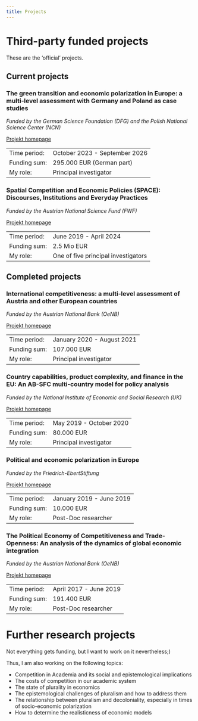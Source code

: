 ```yaml
---
title: Projects
---
```


# Third-party funded projects

These are the 'official' projects.

## Current projects

### The green transition and economic polarization in Europe: a multi-level assessment with Germany and Poland as case studies

*Funded by the German Science Foundation (DFG) and the Polish National Science Center (NCN)*

[Projekt homepage](https://green-transition.project.uj.edu.pl/en_GB/start)

|              |                               |
|--------------|-------------------------------|
| Time period: | October 2023 - September 2026 |
| Funding sum: | 295.000 EUR (German part)     |
| My role:     | Principal investigator        |

### Spatial Competition and Economic Policies (SPACE): Discourses, Institutions and Everyday Practices

*Funded by the Austrian National Science Fund (FWF)*

[Projekt homepage](https://spatial-competition.com/)

|              |                                     |
|--------------|-------------------------------------|
| Time period: | June 2019 - April 2024              |
| Funding sum: | 2.5 Mio EUR                         |
| My role:     | One of five principal investigators |

## Completed projects

### International competitiveness: a multi-level assessment of Austria and other European countries

*Funded by the Austrian National Bank (OeNB)*

[Projekt homepage](https://www.jku.at/institut-fuer-die-gesamtanalyse-der-wirtschaft/projekte/laufende-forschungsprojekte/internationale-wettbewerbsfaehigkeit/)

|              |                            |
|--------------|----------------------------|
| Time period: | January 2020 - August 2021 |
| Funding sum: | 107.000 EUR                |
| My role:     | Principal investigator     |

### Country capabilities, product complexity, and finance in the EU: An AB-SFC multi-country model for policy analysis

*Funded by the National Institute of Economic and Social Research (UK)*

[Projekt homepage](https://www.rebuildingmacroeconomics.ac.uk/country-capabilities)

|              |                         |
|--------------|-------------------------|
| Time period: | May 2019 - October 2020 |
| Funding sum: | 80.000 EUR              |
| My role:     | Principal investigator  |

### Political and economic polarization in Europe

*Funded by the Friedrich-EbertStiftung*

[Projekt homepage](https://www.fes.de/wirtschaftliche-polarisierung-in-europa)

|              |                           |
|--------------|---------------------------|
| Time period: |  January 2019 - June 2019 |
| Funding sum: | 10.000 EUR                |
| My role:     | Post-Doc researcher       |

### The Political Economy of Competitiveness and Trade-Openness: An analysis of the dynamics of global economic integration

*Funded by the Austrian National Bank (OeNB)*

[Projekt homepage](https://www.jku.at/institut-fuer-die-gesamtanalyse-der-wirtschaft/projekte/abgeschlossene-forschungsprojekte/wettbewerbsfaehigkeit-handelsoffenheit/)

|              |                        |
|--------------|------------------------|
| Time period: | April 2017 - June 2019 |
| Funding sum: | 191.400 EUR            |
| My role:     | Post-Doc researcher    |

# Further research projects

Not everything gets funding, but I want to work on it nevertheless;)

Thus, I am also working on the following topics:

-   Competition in Academia and its social and epistemological implications
-   The costs of competition in our academic system
-   The state of plurality in economics
-   The epistemological challenges of pluralism and how to address them
-   The relationship between pluralism and decoloniality, especially in times of socio-economic polarization
-   How to determine the realisticness of economic models
